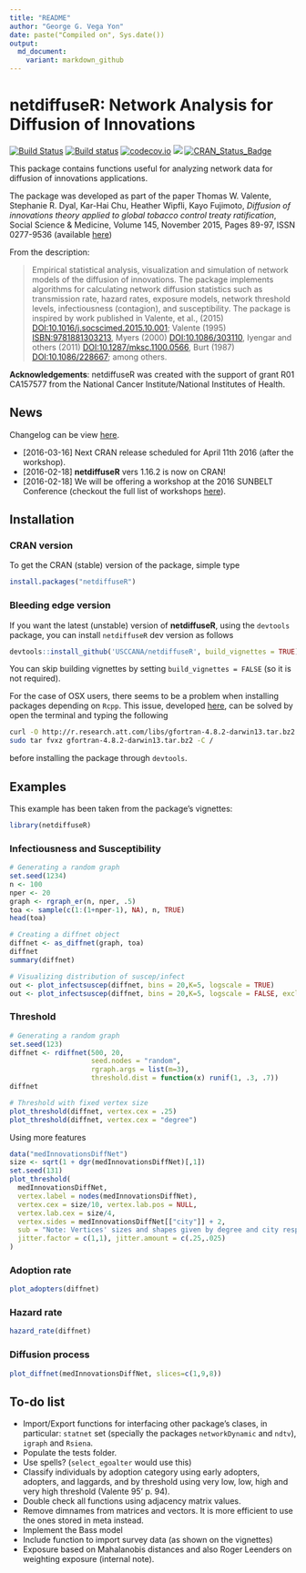 ```yaml
---
title: "README"
author: "George G. Vega Yon"
date: paste("Compiled on", Sys.date())
output: 
  md_document:
    variant: markdown_github
---
```


# netdiffuseR: Network Analysis for Diffusion of Innovations

[![Build Status](https://travis-ci.org/USCCANA/netdiffuseR.svg?branch=master)](https://travis-ci.org/USCCANA/netdiffuseR) [![Build status](https://ci.appveyor.com/api/projects/status/6u48wgl1lqak2jum?svg=true)](https://ci.appveyor.com/project/gvegayon/netdiffuser) [![codecov.io](https://codecov.io/github/USCCANA/netdiffuseR/coverage.svg?branch=master)](https://codecov.io/github/USCCANA/netdiffuseR?branch=master) 
[![](http://cranlogs.r-pkg.org/badges/netdiffuseR)](http://cran.rstudio.com/web/packages/netdiffuseR/index.html) [![CRAN_Status_Badge](http://www.r-pkg.org/badges/version/netdiffuseR)](http://cran.r-project.org/package=netdiffuseR)

This package contains functions useful for analyzing network data for diffusion of innovations applications.

The package was developed as part of the paper Thomas W. Valente, Stephanie R.
Dyal, Kar-Hai Chu, Heather Wipfli, Kayo Fujimoto, *Diffusion of innovations theory applied to global tobacco control treaty ratification*,
Social Science & Medicine, Volume 145, November 2015, Pages 89-97, ISSN 0277-9536
(available [here](http://www.sciencedirect.com/science/article/pii/S027795361530143X))

From the description:

> Empirical statistical analysis, visualization and simulation
> of network models of the diffusion of innovations. The package implements
> algorithms for calculating network diffusion statistics such as transmission
> rate, hazard rates, exposure models, network threshold levels, infectiousness
> (contagion), and susceptibility. The package is inspired by work published
> in Valente, et al., (2015) <DOI:10.1016/j.socscimed.2015.10.001>;
> Valente (1995) <ISBN:9781881303213>, Myers (2000) <DOI:10.1086/303110>,
> Iyengar and others (2011) <DOI:10.1287/mksc.1100.0566>,
> Burt (1987) <DOI:10.1086/228667>; among others.
  
__Acknowledgements__:  netdiffuseR was created with the support of grant R01 CA157577 from the National Cancer Institute/National Institutes of Health. 

## News

Changelog can be view [here](NEWS.md).

* [2016-03-16] Next CRAN release scheduled for April 11th 2016 (after the workshop).
* [2016-02-18] __netdiffuseR__ vers 1.16.2 is now on CRAN!
* [2016-02-18] We will be offering a workshop at the 2016 SUNBELT Conference (checkout the full list of workshops [here](http://insna.org/sunbelt2016/program/)).

## Installation

### CRAN version

To get the CRAN (stable) version of the package, simple type

```r
install.packages("netdiffuseR")
```

### Bleeding edge version

If you want the latest (unstable) version of __netdiffuseR__, using the `devtools` package, you can install `netdiffuseR` dev version as follows

```r
devtools::install_github('USCCANA/netdiffuseR', build_vignettes = TRUE)
```

You can skip building vignettes by setting `build_vignettes = FALSE` (so it is not required).

For the case of OSX users, there seems to be a problem when installing packages 
depending on `Rcpp`. This issue, developed [here](https://github.com/USCCANA/netdiffuseR/issues/3),
can be solved by open the terminal and typing the following

```sh
curl -O http://r.research.att.com/libs/gfortran-4.8.2-darwin13.tar.bz2
sudo tar fvxz gfortran-4.8.2-darwin13.tar.bz2 -C /
```

before installing the package through `devtools`.

## Examples

This example has been taken from the package's vignettes:


```r
library(netdiffuseR)
```

### Infectiousness and Susceptibility

```r
# Generating a random graph
set.seed(1234)
n <- 100
nper <- 20
graph <- rgraph_er(n, nper, .5)
toa <- sample(c(1:(1+nper-1), NA), n, TRUE)
head(toa)

# Creating a diffnet object
diffnet <- as_diffnet(graph, toa)
diffnet
summary(diffnet)

# Visualizing distribution of suscep/infect
out <- plot_infectsuscep(diffnet, bins = 20,K=5, logscale = TRUE)
out <- plot_infectsuscep(diffnet, bins = 20,K=5, logscale = FALSE, exclude.zeros = TRUE)
```

### Threshold

```r
# Generating a random graph
set.seed(123)
diffnet <- rdiffnet(500, 20,
                    seed.nodes = "random",
                    rgraph.args = list(m=3),
                    threshold.dist = function(x) runif(1, .3, .7))
diffnet

# Threshold with fixed vertex size
plot_threshold(diffnet, vertex.cex = .25)
plot_threshold(diffnet, vertex.cex = "degree")
```

Using more features

```r
data("medInnovationsDiffNet")
size <- sqrt(1 + dgr(medInnovationsDiffNet)[,1])
set.seed(131)
plot_threshold(
  medInnovationsDiffNet,
  vertex.label = nodes(medInnovationsDiffNet),
  vertex.cex = size/10, vertex.lab.pos = NULL,
  vertex.lab.cex = size/4,
  vertex.sides = medInnovationsDiffNet[["city"]] + 2,
  sub = "Note: Vertices' sizes and shapes given by degree and city respectively",
  jitter.factor = c(1,1), jitter.amount = c(.25,.025)
)
```


### Adoption rate

```r
plot_adopters(diffnet)
```


### Hazard rate

```r
hazard_rate(diffnet)
```


### Diffusion process

```r
plot_diffnet(medInnovationsDiffNet, slices=c(1,9,8))
```


## To-do list

- Import/Export functions for interfacing other package's clases, in particular: `statnet` set (specially the packages `networkDynamic` and `ndtv`), `igraph` and `Rsiena`.
- Populate the tests folder.
- Use spells? (`select_egoalter` would use this)
- Classify individuals by adoption category using early adopters, adopters, and laggards, and by threshold using very low, low, high and very high threshold (Valente 95' p. 94).
- Double check all functions using adjacency matrix values.
- Remove dimnames from matrices and vectors. It is more efficient to use the ones stored in meta instead.
- Implement the Bass model
- Include function to import survey data (as shown on the vignettes)
- Exposure based on Mahalanobis distances and also Roger Leenders on weighting exposure (internal note).
